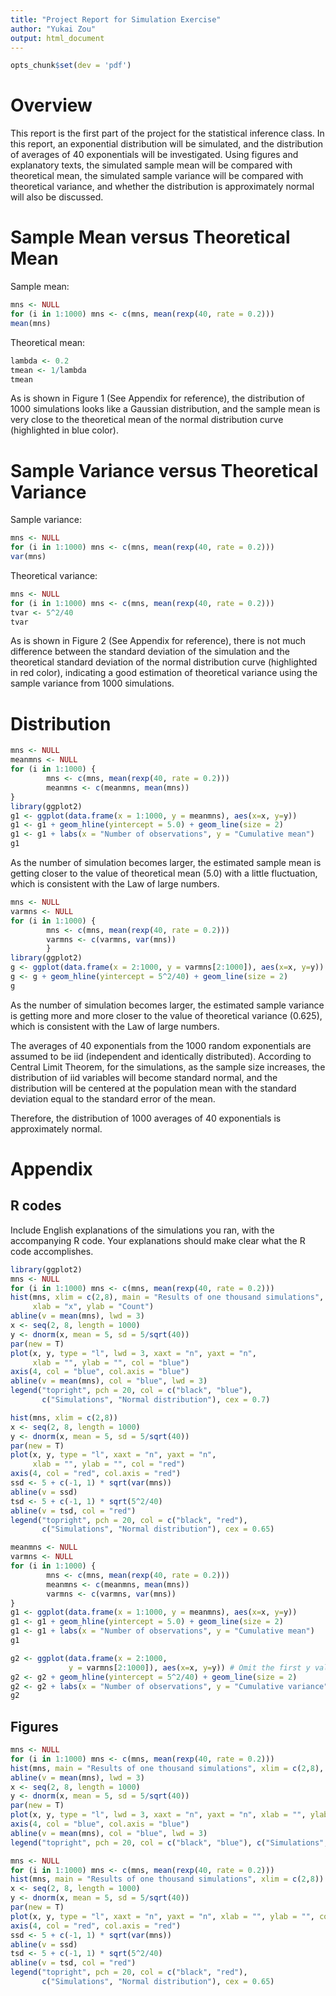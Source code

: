 ```yaml
---
title: "Project Report for Simulation Exercise"
author: "Yukai Zou"
output: html_document
---
```

```r
opts_chunk$set(dev = 'pdf')
```

# Overview
This report is the first part of the project for the statistical inference class. In this report, an exponential distribution will be simulated, and the distribution of averages of 40 exponentials will be investigated. Using figures and explanatory texts, the simulated sample mean will be compared with theoretical mean, the simulated sample variance will be compared with theoretical variance, and whether the distribution is approximately normal will also be discussed.

# Sample Mean versus Theoretical Mean

Sample mean:
```r
mns <- NULL
for (i in 1:1000) mns <- c(mns, mean(rexp(40, rate = 0.2)))
mean(mns)
```
Theoretical mean:
```r
lambda <- 0.2
tmean <- 1/lambda
tmean
```

As is shown in Figure 1 (See Appendix for reference), the distribution of 1000 simulations looks like a Gaussian distribution, and the sample mean is very close to the theoretical mean of the normal distribution curve (highlighted in blue color).

# Sample Variance versus Theoretical Variance

Sample variance:
```r
mns <- NULL
for (i in 1:1000) mns <- c(mns, mean(rexp(40, rate = 0.2)))
var(mns)
```
Theoretical variance:
```r
mns <- NULL
for (i in 1:1000) mns <- c(mns, mean(rexp(40, rate = 0.2)))
tvar <- 5^2/40
tvar
```

As is shown in Figure 2 (See Appendix for reference), there is not much difference between the standard deviation of the simulation and the theoretical standard deviation of the normal distribution curve (highlighted in red color), indicating a good estimation of theoretical variance using the sample variance from 1000 simulations.

# Distribution

```r
mns <- NULL
meanmns <- NULL
for (i in 1:1000) {
        mns <- c(mns, mean(rexp(40, rate = 0.2)))
        meanmns <- c(meanmns, mean(mns))
}
library(ggplot2)
g1 <- ggplot(data.frame(x = 1:1000, y = meanmns), aes(x=x, y=y))
g1 <- g1 + geom_hline(yintercept = 5.0) + geom_line(size = 2)
g1 <- g1 + labs(x = "Number of observations", y = "Cumulative mean")
g1
```
As the number of simulation becomes larger, the estimated sample mean is getting closer to the value of theoretical mean (5.0) with a little fluctuation, which is consistent with the Law of large numbers.

```r
mns <- NULL
varmns <- NULL
for (i in 1:1000) {
        mns <- c(mns, mean(rexp(40, rate = 0.2)))
        varmns <- c(varmns, var(mns))
        }
library(ggplot2)
g <- ggplot(data.frame(x = 2:1000, y = varmns[2:1000]), aes(x=x, y=y))
g <- g + geom_hline(yintercept = 5^2/40) + geom_line(size = 2)
g
```
As the number of simulation becomes larger, the estimated sample variance is getting more and more closer to the value of theoretical variance (0.625), which is consistent with the Law of large numbers.

The averages of 40 exponentials from the 1000 random exponentials are assumed to be iid (independent and identically distributed). According to Central Limit Theorem, for the simulations, as the sample size increases, the distribution of iid variables will become standard normal, and the distribution will be centered at the population mean with the standard deviation equal to the standard error of the mean.

Therefore, the distribution of 1000 averages of 40 exponentials is approximately normal.

# Appendix
## R codes
Include English explanations of the simulations you ran, with the accompanying R code. Your explanations should make clear what the R code accomplishes.
```r
library(ggplot2)
mns <- NULL
for (i in 1:1000) mns <- c(mns, mean(rexp(40, rate = 0.2)))
hist(mns, xlim = c(2,8), main = "Results of one thousand simulations", 
     xlab = "x", ylab = "Count")
abline(v = mean(mns), lwd = 3)
x <- seq(2, 8, length = 1000)
y <- dnorm(x, mean = 5, sd = 5/sqrt(40))
par(new = T)
plot(x, y, type = "l", lwd = 3, xaxt = "n", yaxt = "n", 
     xlab = "", ylab = "", col = "blue")
axis(4, col = "blue", col.axis = "blue")
abline(v = mean(mns), col = "blue", lwd = 3)
legend("topright", pch = 20, col = c("black", "blue"), 
       c("Simulations", "Normal distribution"), cex = 0.7)

hist(mns, xlim = c(2,8))
x <- seq(2, 8, length = 1000)
y <- dnorm(x, mean = 5, sd = 5/sqrt(40))
par(new = T)
plot(x, y, type = "l", xaxt = "n", yaxt = "n", 
     xlab = "", ylab = "", col = "red")
axis(4, col = "red", col.axis = "red")
ssd <- 5 + c(-1, 1) * sqrt(var(mns))
abline(v = ssd)
tsd <- 5 + c(-1, 1) * sqrt(5^2/40)
abline(v = tsd, col = "red")
legend("topright", pch = 20, col = c("black", "red"), 
       c("Simulations", "Normal distribution"), cex = 0.65)

meanmns <- NULL
varmns <- NULL
for (i in 1:1000) {
        mns <- c(mns, mean(rexp(40, rate = 0.2)))
        meanmns <- c(meanmns, mean(mns))
        varmns <- c(varmns, var(mns))
}
g1 <- ggplot(data.frame(x = 1:1000, y = meanmns), aes(x=x, y=y))
g1 <- g1 + geom_hline(yintercept = 5.0) + geom_line(size = 2)
g1 <- g1 + labs(x = "Number of observations", y = "Cumulative mean")
g1

g2 <- ggplot(data.frame(x = 2:1000, 
             y = varmns[2:1000]), aes(x=x, y=y)) # Omit the first y value since it is NA
g2 <- g2 + geom_hline(yintercept = 5^2/40) + geom_line(size = 2)
g2 <- g2 + labs(x = "Number of observations", y = "Cumulative variance")
g2
```

## Figures
```r
mns <- NULL
for (i in 1:1000) mns <- c(mns, mean(rexp(40, rate = 0.2)))
hist(mns, main = "Results of one thousand simulations", xlim = c(2,8), xlab = "x", ylab = "Count")
abline(v = mean(mns), lwd = 3)
x <- seq(2, 8, length = 1000)
y <- dnorm(x, mean = 5, sd = 5/sqrt(40))
par(new = T)
plot(x, y, type = "l", lwd = 3, xaxt = "n", yaxt = "n", xlab = "", ylab = "", col = "blue")
axis(4, col = "blue", col.axis = "blue")
abline(v = mean(mns), col = "blue", lwd = 3)
legend("topright", pch = 20, col = c("black", "blue"), c("Simulations", "Normal distribution"), cex = 0.7)
```

```r
mns <- NULL
for (i in 1:1000) mns <- c(mns, mean(rexp(40, rate = 0.2)))
hist(mns, main = "Results of one thousand simulations", xlim = c(2,8))
x <- seq(2, 8, length = 1000)
y <- dnorm(x, mean = 5, sd = 5/sqrt(40))
par(new = T)
plot(x, y, type = "l", xaxt = "n", yaxt = "n", xlab = "", ylab = "", col = "red")
axis(4, col = "red", col.axis = "red")
ssd <- 5 + c(-1, 1) * sqrt(var(mns))
abline(v = ssd)
tsd <- 5 + c(-1, 1) * sqrt(5^2/40)
abline(v = tsd, col = "red")
legend("topright", pch = 20, col = c("black", "red"), 
       c("Simulations", "Normal distribution"), cex = 0.65)
```